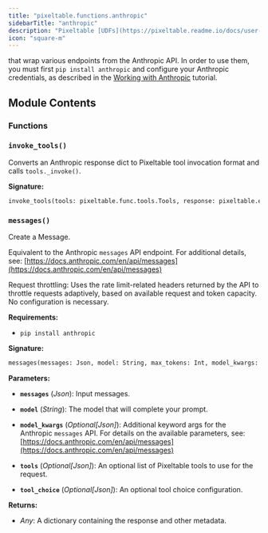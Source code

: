 ```yaml
---
title: "pixeltable.functions.anthropic"
sidebarTitle: "anthropic"
description: "Pixeltable [UDFs](https://pixeltable.readme.io/docs/user-defined-functions-udfs)"
icon: "square-m"
---
```


that wrap various endpoints from the Anthropic API. In order to use them, you must first `pip install anthropic` and configure your Anthropic credentials, as described in the [Working with Anthropic](https://pixeltable.readme.io/docs/working-with-anthropic) tutorial.


## Module Contents

### Functions

### `invoke_tools()`

Converts an Anthropic response dict to Pixeltable tool invocation format and calls `tools._invoke()`.


**Signature:**

```python
invoke_tools(tools: pixeltable.func.tools.Tools, response: pixeltable.exprs.expr.Expr) -> pixeltable.exprs.inline_expr.InlineDict
```

### `messages()`

Create a Message.


Equivalent to the Anthropic `messages` API endpoint. For additional details, see: [https://docs.anthropic.com/en/api/messages](https://docs.anthropic.com/en/api/messages)

Request throttling: Uses the rate limit-related headers returned by the API to throttle requests adaptively, based on available request and token capacity. No configuration is necessary.

**Requirements:**

- `pip install anthropic`


**Signature:**

```python
messages(messages: Json, model: String, max_tokens: Int, model_kwargs: Optional[Json], tools: Optional[Json], tool_choice: Optional[Json]) -> Json
```

**Parameters:**

- **`messages`** (*Json*): Input messages.

- **`model`** (*String*): The model that will complete your prompt.

- **`model_kwargs`** (*Optional[Json]*): Additional keyword args for the Anthropic `messages` API. For details on the available parameters, see: [https://docs.anthropic.com/en/api/messages](https://docs.anthropic.com/en/api/messages)

- **`tools`** (*Optional[Json]*): An optional list of Pixeltable tools to use for the request.

- **`tool_choice`** (*Optional[Json]*): An optional tool choice configuration.


**Returns:**

- *Any*: A dictionary containing the response and other metadata.


